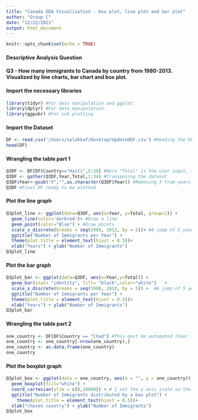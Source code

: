 ```yaml
---
title: "Canada EDA Visualization - box plot, line plot and bar plot"
author: "Group C"
date: "12/22/2021"
output: html_document
---
```


```r
knitr::opts_chunk$set(echo = TRUE)
```

#### Descriptive Analysis Question
#### Q3 - How many immigrants to Canada by country from 1980-2013. Visualized by line charts, bar chart and box plot.

#### Import the necessary libraries

```r
library(tidyr) #For data manipulation and ggplot
library(dplyr) #For data manipulation
library(ggpubr) #For sub plotting
```

#### Import the Dataset

```r
DF <- read.csv('/Users/salahkaf/Desktop/UpdatedDF.csv') #Reading the DF
head(DF)
```


#### Wrangling the table part 1

```r
Q3DF <- DF[DF$Country=="Haiti",5:38] #Here "Total" is the user input, the purpose is to automate this option
Q3DF <- gather(Q3DF,Year,Total,1:34) #Transposing the dataset 
Q3DF$Year<-gsub("X","",as.character(Q3DF$Year)) #Removing X from years
Q3DF #Final DF ready to be plotted
```

#### Plot the line graph

```r
Q3plot_line <- ggplot(data=Q3DF, aes(x=Year, y=Total, group=1)) +
  geom_line(color='darkred')+ #Draw a line
  geom_point(color="Blue") + #Draw points 
  scale_x_discrete(breaks = seq(1980, 2013, by = 5))+ #A jump of 5 years
  ggtitle("Number of Immigrants per Year") +
  theme(plot.title = element_text(hjust = 0.5))+
  xlab("Years") + ylab("Number of Immigrants")
Q3plot_line
```

#### Plot the bar graph

```r
Q3plot_bar <- ggplot(data=Q3DF, aes(x=Year,y=Total)) +
  geom_bar(stat= "identity", fill= "black",color="white")   + 
  scale_x_discrete(breaks = seq(1980, 2013, by = 5)) +  #A jump of 5 years
  ggtitle("Number of Immigrants per Year") +
  theme(plot.title = element_text(hjust = 0.5))+
  xlab("Years") + ylab("Number of Immigrants")
Q3plot_bar
```

#### Wrangling the table part 2

```r
one_country <- DF[DF$Country == "Chad"] #This must be automated (User input)
one_country <- one_country[-nrow(one_country),]
one_country <- as.data.frame(one_country)
one_country
```

#### Plot the boxplot graph

```r
Q3plot_box <- ggplot(data = one_country, aes(x = "", y = one_country)) + 
  geom_boxplot(fill="white") +
  coord_cartesian(ylim = c(0,10000)) + # I set the y axis scale so the plot looks better.
  ggtitle("Number of Immigrants distributed by a box plot") +
    theme(plot.title = element_text(hjust = 0.5))+
  xlab("chosen country") + ylab("Number of Immigrants")
Q3plot_box
```

